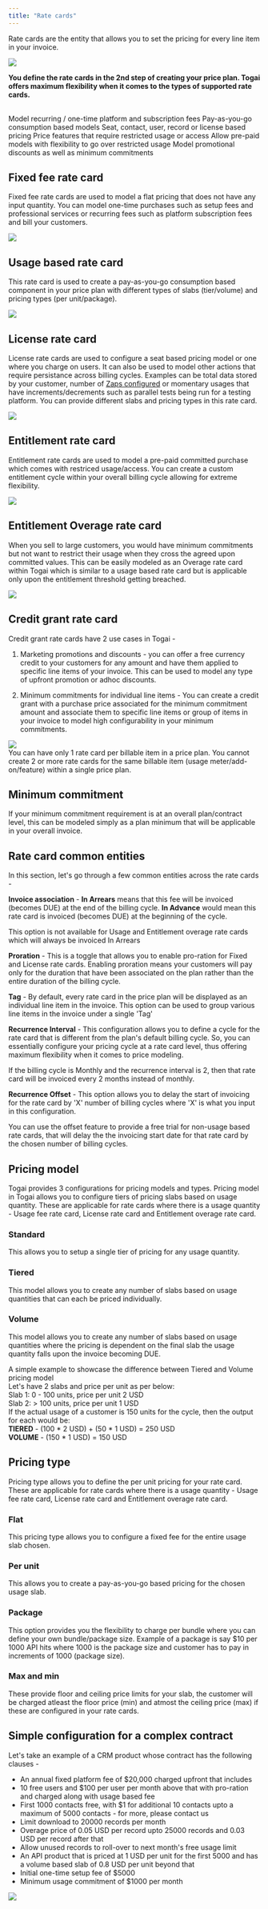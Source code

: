 ```yaml
---
title: "Rate cards"
---
```


Rate cards are the entity that allows you to set the pricing for every line item in your invoice. 

<Frame caption="Rating process">
  <img src="/docs/images/rate-cards.png" />
</Frame>

<br />

**You define the rate cards in the 2nd step of creating your price plan. Togai offers maximum flexibility when it comes to the types of supported rate cards.**

<br />

<CardGroup cols={3}>
  <Card title="Fixed fee" icon="hyphen" href="/docs/rate-cards#fixed-fee-rate-card">
    Model recurring / one-time platform and subscription fees
  </Card>
  <Card title="Usage based" icon="display-chart-up-circle-dollar" href="/docs/rate-cards#usage-based-rate-card">
    Pay-as-you-go consumption based models
  </Card>
  <Card title="License" icon="user" href="/docs/rate-cards#license-rate-card">
    Seat, contact, user, record or license based pricing
  </Card>
  <Card title="Entitlement" icon="lock" href="/docs/rate-cards#entitlement-rate-card">
    Price features that require restricted usage or access
  </Card>
  <Card title="Overage" icon="plus" href="/docs/rate-cards#entitlement-overage-rate-card">
    Allow pre-paid models with flexibility to go over restricted usage
  </Card>
  <Card title="Credit" icon="hand-holding-dollar" href="/docs/rate-cards#credit-grant-rate-card">
    Model promotional discounts as well as minimum commitments
  </Card>
</CardGroup>


## Fixed fee rate card

Fixed fee rate cards are used to model a flat pricing that does not have any input quantity. You can model one-time purchases such as setup fees and professional services or recurring fees such as platform subscription fees and bill your customers.

<Frame caption="Example of a fixed fee recurring rate card">
  <img src="/docs/images/fixed-fee.png" />
</Frame>

## Usage based rate card

This rate card is used to create a pay-as-you-go consumption based component in your price plan with different types of slabs (tier/volume) and pricing types (per unit/package).

<Frame caption="Example of a usage based rate card">
  <img src="/docs/images/usage-rate-card.png" />
</Frame>

## License rate card

License rate cards are used to configure a seat based pricing model or one where you charge on users. It can also be used to model other actions that require persistance across billing cycles. Examples can be total data stored by your customer, number of [Zaps configured](https://www.zapier.com/pricing) or momentary usages that have increments/decrements such as parallel tests being run for a testing platform. You can provide different slabs and pricing types in this rate card.

<Frame caption="Example of a license rate card">
  <img src="/docs/images/license-fee.png" />
</Frame>

## Entitlement rate card

Entitlement rate cards are used to model a pre-paid committed purchase which comes with restriced usage/access. You can create a custom entitlement cycle within your overall billing cycle allowing for extreme flexibility.

<Frame caption="Example of an entitlement rate card">
  <img src="/docs/images/entitlement.png" />
</Frame>

## Entitlement Overage rate card

When you sell to large customers, you would have minimum commitments but not want to restrict their usage when they cross the agreed upon committed values. This can be easily modeled as an Overage rate card within Togai which is similar to a usage based rate card but is applicable only upon the entitlement threshold getting breached.

<Frame caption="Example of an overage rate card">
  <img src="/docs/images/overage.png" />
</Frame>

## Credit grant rate card

Credit grant rate cards have 2 use cases in Togai - 

1. Marketing promotions and discounts - you can offer a free currency credit to your customers for any amount and have them applied to specific line items of your invoice. This can be used to model any type of upfront promotion or adhoc discounts.

2. Minimum commitments for individual line items - You can create a credit grant with a purchase price associated for the minimum commitment amount and associate them to specific line items or group of items in your invoice to model high configurability in your minimum commitments.

<Frame caption="Credit grant rate card used to model minimum commitment">
  <img src="/docs/images/minimum-commitment.png" />
</Frame>

<br />

<Card title="Important note" icon="triangle-exclamation">
You can have only 1 rate card per billable item in a price plan. You cannot create 2 or more rate cards for the same billable item (usage meter/add-on/feature) within a single price plan.
</Card>


## Minimum commitment
If your minimum commitment requirement is at an overall plan/contract level, this can be modeled simply as a plan minimum that will be applicable in your overall invoice.

## Rate card common entities
In this section, let's go through a few common entities across the rate cards - 

**Invoice association** - **In Arrears** means that this fee will be invoiced (becomes DUE) at the end of the billing cycle. **In Advance** would mean this rate card is invoiced (becomes DUE) at the beginning of the cycle. 

<Note>This option is not available for Usage and Entitlement overage rate cards which will always be invoiced In Arrears</Note>

**Proration** - This is a toggle that allows you to enable pro-ration for Fixed and License rate cards. Enabling proration means your customers will pay only for the duration that have been associated on the plan rather than the entire duration of the billing cycle.

**Tag** - By default, every rate card in the price plan will be displayed as an individual line item in the invoice. This option can be used to group various line items in the invoice under a single 'Tag'

**Recurrence Interval** - This configuration allows you to define a cycle for the rate card that is different from the plan's default billing cycle. So, you can essentially configure your pricing cycle at a rate card level, thus offering maximum flexibility when it comes to price modeling.

<Tip>If the billing cycle is Monthly and the recurrence interval is 2, then that rate card will be invoiced every 2 months instead of monthly.</Tip>

**Recurrence Offset** - This option allows you to delay the start of invoicing for the rate card by 'X' number of billing cycles where 'X' is what you input in this configuration.

<Tip>You can use the offset feature to provide a free trial for non-usage based rate cards, that will delay the the invoicing start date for that rate card by the chosen number of billing cycles.</Tip>

## Pricing model

Togai provides 3 configurations for pricing models and types. Pricing model in Togai allows you to configure tiers of pricing slabs based on usage quantity. These are applicable for rate cards where there is a usage quantity - Usage fee rate card, License rate card and Entitlement overage rate card.

### Standard
This allows you to setup a single tier of pricing for any usage quantity.

### Tiered
This model allows you to create any number of slabs based on usage quantities that can each be priced individually.

### Volume
This model allows you to create any number of slabs based on usage quantities where the pricing is dependent on the final slab the usage quantity falls upon the invoice becoming DUE.

<Tip>A simple example to showcase the difference between Tiered and Volume pricing model <br />Let's have 2 slabs and price per unit as per below: <br /> Slab 1: 0 - 100 units, price per unit 2 USD  <br />  Slab 2: > 100 units, price per unit 1 USD <br /> If the actual usage of a customer is 150 units for the cycle, then the output for each would be: <br />**TIERED** - (100 * 2 USD) + (50 * 1 USD) = 250 USD <br /> **VOLUME** - (150 * 1 USD) = 150 USD</Tip>


## Pricing type
Pricing type allows you to define the per unit pricing for your rate card. These are applicable for rate cards where there is a usage quantity - Usage fee rate card, License rate card and Entitlement overage rate card.

### Flat
This pricing type allows you to configure a fixed fee for the entire usage slab chosen.

### Per unit
This allows you to create a pay-as-you-go based pricing for the chosen usage slab.

### Package
This option provides you the flexibility to charge per bundle where you can define your own bundle/package size. Example of a package is say $10 per 1000 API hits where 1000 is the package size and customer has to pay in increments of 1000 (package size).

### Max and min
These provide floor and ceiling price limits for your slab, the customer will be charged atleast the floor price (min) and atmost the ceiling price (max) if these are configured in your rate cards.


## Simple configuration for a complex contract
Let's take an example of a CRM product whose contract has the following clauses - 

* An annual fixed platform fee of $20,000 charged upfront that includes
* 10 free users and $100 per user per month above that with pro-ration and charged along with usage based fee
* First 1000 contacts free, with $1 for additional 10 contacts upto a maximum of 5000 contacts - for more, please contact us
* Limit download to 20000 records per month
* Overage price of 0.05 USD per record upto 25000 records and 0.03 USD per record after that
* Allow unused records to roll-over to next month's free usage limit
* An API product that is priced at 1 USD per unit for the first 5000 and has a volume based slab of 0.8 USD per unit beyond that
* Initial one-time setup fee of $5000
* Minimum usage commitment of $1000 per month



<Frame caption="Simple configuration for a complex contract">
  <img src="/docs/images/rate-card-modeling.png" />
</Frame>